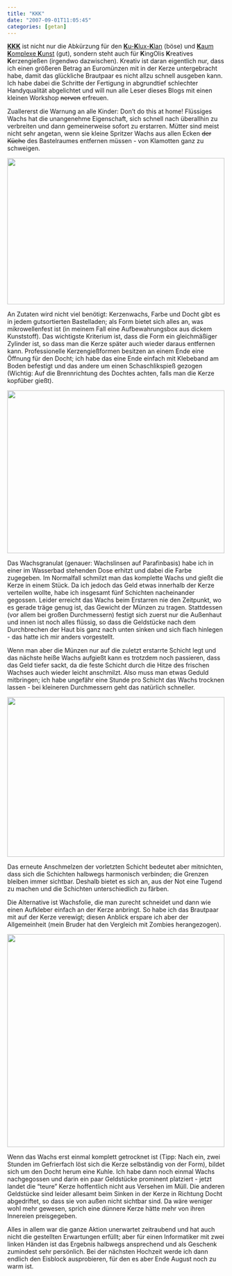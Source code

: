 ```yaml
---
title: "KKK"
date: "2007-09-01T11:05:45"
categories: [getan]
---
```


[**KKK**](http://de.wikipedia.org/wiki/KKK) ist nicht nur die Abkürzung für den [**K**u-**K**lux-**K**lan](http://de.wikipedia.org/wiki/Ku-Klux-Klan) (böse) und [**K**aum **K**omplexe **K**unst](http://de.wikipedia.org/wiki/Kaum_Komplexe_Kunst) (gut), sondern steht auch für **K**ingOlis **K**reatives **K**erzengießen (irgendwo dazwischen). Kreativ ist daran eigentlich nur, dass ich einen größeren Betrag an Euromünzen mit in der Kerze untergebracht habe, damit das glückliche Brautpaar es nicht allzu schnell ausgeben kann. Ich habe dabei die Schritte der Fertigung in abgrundtief schlechter Handyqualität abgelichtet und will nun alle Leser dieses Blogs mit einen kleinen Workshop <del>nerven</del> erfreuen.

Zuallererst die Warnung an alle Kinder: Don't do this at home! Flüssiges Wachs hat die unangenehme Eigenschaft, sich schnell nach überallhin zu verbreiten und dann gemeinerweise sofort zu erstarren. Mütter sind meist nicht sehr angetan, wenn sie kleine Spritzer Wachs aus allen Ecken <del>der Küche</del> des Bastelraumes entfernen müssen - von Klamotten ganz zu schweigen.

<img height="337" src="kkk1.jpg" width="500" />

An Zutaten wird nicht viel benötigt: Kerzenwachs, Farbe und Docht gibt es in jedem gutsortierten Bastelladen; als Form bietet sich alles an, was mikrowellenfest ist (in meinem Fall eine Aufbewahrungsbox aus dickem Kunststoff). Das wichtigste Kriterium ist, dass die Form ein gleichmäßiger Zylinder ist, so dass man die Kerze später auch wieder daraus entfernen kann. Professionelle Kerzengießformen besitzen an einem Ende eine Öffnung für den Docht; ich habe das eine Ende einfach mit Klebeband am Boden befestigt und das andere um einen Schaschlikspieß gezogen (Wichtig: Auf die Brennrichtung des Dochtes achten, falls man die Kerze kopfüber gießt).

<img height="375" src="kkk2.jpg" width="500" />

Das Wachsgranulat (genauer: Wachslinsen auf Parafinbasis) habe ich in einer im Wasserbad stehenden Dose erhitzt und dabei die Farbe zugegeben. Im Normalfall schmilzt man das komplette Wachs und gießt die Kerze in einem Stück. Da ich jedoch das Geld etwas innerhalb der Kerze verteilen wollte, habe ich insgesamt fünf Schichten nacheinander gegossen. Leider erreicht das Wachs beim Erstarren nie den Zeitpunkt, wo es gerade träge genug ist, das Gewicht der Münzen zu tragen. Stattdessen (vor allem bei großen Durchmessern) festigt sich zuerst nur die Außenhaut und innen ist noch alles flüssig, so dass die Geldstücke nach dem Durchbrechen der Haut bis ganz nach unten sinken und sich flach hinlegen - das hatte ich mir anders vorgestellt.

Wenn man aber die Münzen nur auf die zuletzt erstarrte Schicht legt und das nächste heiße Wachs aufgießt kann es trotzdem noch passieren, dass das Geld tiefer sackt, da die feste Schicht durch die Hitze des frischen Wachses auch wieder leicht anschmilzt. Also muss man etwas Geduld mitbringen; ich habe ungefähr eine Stunde pro Schicht das Wachs trocknen lassen - bei kleineren Durchmessern geht das natürlich schneller.

<img height="368" src="kkk3.jpg" width="500" />

Das erneute Anschmelzen der vorletzten Schicht bedeutet aber mitnichten, dass sich die Schichten halbwegs harmonisch verbinden; die Grenzen bleiben immer sichtbar. Deshalb bietet es sich an, aus der Not eine Tugend zu machen und die Schichten unterschiedlich zu färben.

Die Alternative ist Wachsfolie, die man zurecht schneidet und dann wie einen Aufkleber einfach an der Kerze anbringt. So habe ich das Brautpaar mit auf der Kerze verewigt; diesen Anblick erspare ich aber der Allgemeinheit (mein Bruder hat den Vergleich mit Zombies herangezogen).

<img height="490" src="kkk4.jpg" width="500" />

Wenn das Wachs erst einmal komplett getrocknet ist (Tipp: Nach ein, zwei Stunden im Gefrierfach löst sich die Kerze selbständig von der Form), bildet sich um den Docht herum eine Kuhle. Ich habe dann noch einmal Wachs nachgegossen und darin ein paar Geldstücke prominent platziert - jetzt landet die "teure" Kerze hoffentlich nicht aus Versehen im Müll. Die anderen Geldstücke sind leider allesamt beim Sinken in der Kerze in Richtung Docht abgedriftet, so dass sie von außen nicht sichtbar sind. Da wäre weniger wohl mehr gewesen, sprich eine dünnere Kerze hätte mehr von ihren Innereien preisgegeben.

Alles in allem war die ganze Aktion unerwartet zeitraubend und hat auch nicht die gestellten Erwartungen erfüllt; aber für einen Informatiker mit zwei linken Händen ist das Ergebnis halbwegs ansprechend und als Geschenk zumindest sehr persönlich. Bei der nächsten Hochzeit werde ich dann endlich den Eisblock ausprobieren, für den es aber Ende August noch zu warm ist.
